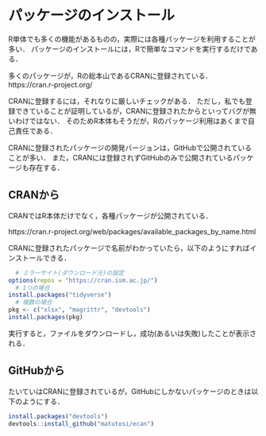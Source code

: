 <!--
**TODO：**
画像を追加する
-->

# パッケージのインストール {#package}

R単体でも多くの機能があるものの，実際には各種パッケージを利用することが多い．
パッケージのインストールには，Rで簡単なコマンドを実行するだけである．

多くのパッケージが，Rの総本山であるCRANに登録されている．
https://cran.r-project.org/

CRANに登録するには，それなりに厳しいチェックがある．
ただし，私でも登録できていることが証明しているが，CRANに登録されたからといってバグが無いわけではない．
そのためR本体もそうだが，Rのパッケージ利用はあくまで自己責任である．

CRANに登録されたパッケージの開発バージョンは，GitHubで公開されていることが多い．
また，CRANには登録されずGitHubのみで公開されているパッケージも存在する．

## CRANから {#cran}

CRANではR本体だけでなく，各種パッケージが公開されている．

https://cran.r-project.org/web/packages/available_packages_by_name.html

CRANに登録されたパッケージで名前がわかっていたら，以下のようにすればインストールできる．

```r
  # ミラーサイト(ダウンロード元)の設定
options(repos = "https://cran.ism.ac.jp/")
  # 1つの場合
install.packages("tidyverse")
  # 複数の場合
pkg <- c("xlsx", "magrittr", "devtools")
install.packages(pkg)
```

実行すると，ファイルをダウンロードし，成功(あるいは失敗)したことが表示される．

## GitHubから {#github}

たいていはCRANに登録されているが，GitHubにしかないパッケージのときは以下のようにする．

```r
install.packages("devtools")
devtools::install_github("matutosi/ecan")
```

